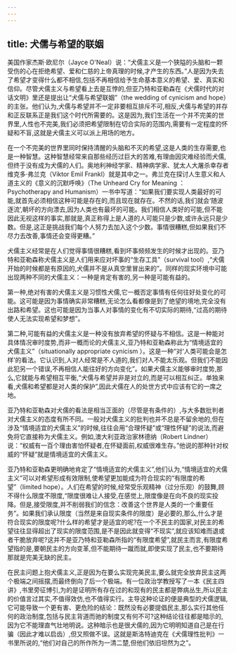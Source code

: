 ```yaml
---
---
---
```

title: 犬儒与希望的联姻
---



美国作家杰斯·欧尼尔（Jayce O'Neal）说：“犬儒主义是一个狭隘的头脑和一颗受伤的心在拒绝希望、爱和仁慈的上帝真理的时候,才产生的东西。”人是因为失去了希望才变得什么都不相信,包括不再相信给予生命基本意义的希望、爱、真实和信仰。尽管犬儒主义与希望看上去是互悖的,但亚乃特和亚勒森在《犬儒时代的对话文明》里还是提出让“犬儒与希望联姻”（the wedding of cynicism and hope）的主张。他们认为,犬儒与希望并不一定非要相互排斥不可,相反,犬儒与希望的并存和正反联系正是我们这个时代所需要的。这是因为,我们生活在一个并不完美的世界里,人性也不完美,我们必须把希望限制在切合实际的范围内,需要有一定程度的怀疑和不盲,这就是犬儒主义可以派上用场的地方。

在一个不完美的世界里同时保持清醒的头脑和不灭的希望,这是人类的生存需要,也是一种智慧。这种智慧经常来自那些经历过巨大的苦难,有理由因灾难经验而犬儒,但终于没有成为犬儒的人们。奥地利神经学家、精神病学家、犹太人大屠杀幸存者维克多·弗兰克（Viktor Emil Frankl）就是其中之一。弗兰克在探讨人生意义和人道主义的《意义的沉默呼唤》（The Unheard Cry for Meaning ： Psychotherapy and Humanism）一书中写道：“如果我们要实现人类最好的可能,就首先必须相信这种可能是存在的,而且现在就存在。不然的话,我们就会‘随波逐流’,朝坏的方向漂去,因为人类也有最坏的可能。我们相信人类好的可能,但不能因此无视这样的事实,那就是,真正称得上是人道的人可能只是少数,或许永远只是少数。但是,这正是挑战我们每个人努力去加入这个少数。事情很糟糕,但如果我们不尽力去改善,事情还会变得更糟。”

犬儒主义经常是在人们觉得事情很糟糕,看到坏事频频发生的时候才出现的。亚乃特和亚勒森称犬儒主义是人们用来应对坏事的“生存工具”（survival tool）,“犬儒开始的时候都是有原因的,犬儒并不是从真空里冒出来的”。同样的现实环境中可能出现两种不同的犬儒主义：一种是肯定有害的,另一种是可能有益的。

第一种,绝对有害的犬儒主义是习惯性犬儒,它一概否定事情有任何往好处变化的可能。这可能是因为事情确实非常糟糕,无论怎么看都像是到了绝望的境地,完全没有出路和希望。这也可能是因为当事人对事情的变化有不切实际的期待,“过高的期待使人无法实现希望和梦想”。

第二种,可能有益的犬儒主义是一种没有放弃希望的怀疑与不相信。这是一种能对具体情况审时度势,而非一概而论的犬儒主义,亚乃特和亚勒森称此为“情境适宜的犬儒主义”（situationally appropriate cynicism ）。这是一种“对‘人类可能会是怎样’的看法。它认识到,人对人经常是不人道的,我们对人不能太乐观。但我们不能因此犯另一个错误,不再相信人能往好的方向变化”。如果犬儒主义能够审时度势,那么,它就能与希望相互平衡,“犬儒与希望并非是对立的,而是可以相互纠正。单独来看,犬儒和希望都是对人类的保护”,因此犬儒在人的处世方式中应该有它的一席之地。

亚乃特和亚勒森对犬儒的看法是相当正面的（尽管是有条件的）,与大多数批判者对犬儒主义的态度有所不同。一般对犬儒主义的批判也并不总是不留余地的,但在涉及“情境适宜的犬儒主义”的时候,往往会用“合理怀疑”或“理性怀疑”的说法,而避免将它直接称为犬儒主义。例如,澳大利亚政治家林德纳（Robert Lindner）说：“权威有一百个理由害怕怀疑者,在怀疑面前,权威很难生存。”他说的那种针对权威的“怀疑”就是情境适宜的犬儒主义。

亚乃特和亚勒森更明确地肯定了“情境适宜的犬儒主义”,他们认为,“情境适宜的犬儒主义”可以对希望形成有效限制,使希望更加能成为符合现实的“有限度的希望”（limited hope）。人们在希望的时候,经常受乐观精神（过分乐观）的鼓舞,顾不得什么限度不限度,“限度很难让人接受,在感觉上,限度像是在向不良的现实投降。但是,接受限度,并不削弱我们的信念：改善这个世界是人类的一个重要任务”。如果我们承认限度（当然是来自现实条件的限度）是必要的,那么,什么才是符合现实的限度呢?什么样的希望才是适宜的呢?在一个不民主的国家,对民主的希望往往显得超出了现实的限度范围,是不是因此就变得“不现实”,就应该知难而退或者干脆放弃呢?这并不是亚乃特和亚勒森所指的“有限度希望”,就民主而言,有限度希望指的是,要朝民主的方向变革,但不能期待一蹴而就,即使实现了民主,也不要期待那就是完美无缺的民主。

在民主问题上抱犬儒主义,正是因为在要么实现完美民主,要么就完全放弃民主这两个极端之间摇摆,而最终倒向了后一个极端。有一位政治学教授写了一本《民主四讲》,书里旁征博引,为的是证明所有存在过的和现有的民主都是弊病丛生,所以民主的价值言过其实,不值得效仿,也不值得实行。主导这种论证的便是典型的犬儒逻辑,它可能导致一个更有害、更危险的结论：既然没有必要提倡民主,那么实行其他任何的政治制度,包括与民主背道而驰的制度又有何不可?这种结论往往都是暗示的,因为它不能理直气壮地明说。这种暗示也是很犬儒的,因为它明明知道自己是在行骗（因此才难以启齿）,但又照做不误。这就是斯洛特迪克在《犬儒理性批判》一书里所说的,“他们对自己的所作所为一清二楚,但他们依旧坦然为之”。